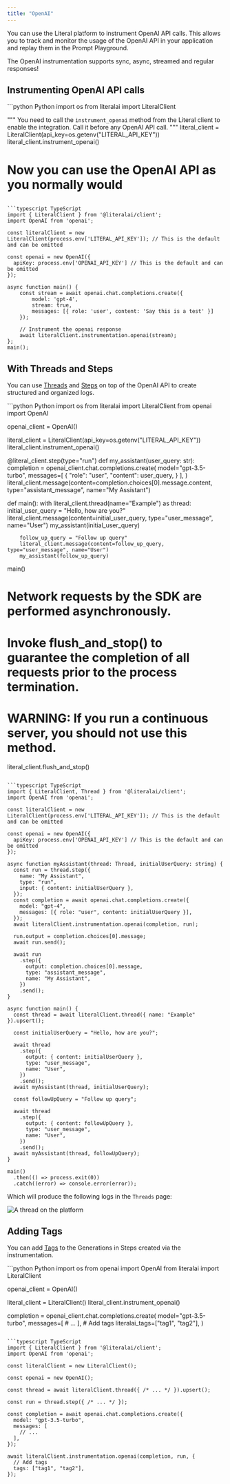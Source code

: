 ```yaml
---
title: "OpenAI"
---
```



You can use the Literal platform to instrument OpenAI API calls. This allows you to track and monitor the usage of the OpenAI API in your application and replay them in the Prompt Playground.

<Check>The OpenAI instrumentation supports sync, async, streamed and regular responses!</Check>

## Instrumenting OpenAI API calls

<CodeGroup>
```python Python
import os
from literalai import LiteralClient

"""
You need to call the `instrument_openai` method from the Literal client to
enable the integration. Call it before any OpenAI API call.
"""
literal_client = LiteralClient(api_key=os.getenv("LITERAL_API_KEY"))
literal_client.instrument_openai()

# Now you can use the OpenAI API as you normally would
```

```typescript TypeScript
import { LiteralClient } from '@literalai/client';
import OpenAI from 'openai';

const literalClient = new LiteralClient(process.env['LITERAL_API_KEY']); // This is the default and can be omitted

const openai = new OpenAI({
  apiKey: process.env['OPENAI_API_KEY'] // This is the default and can be omitted
});

async function main() {
    const stream = await openai.chat.completions.create({
        model: 'gpt-4',
        stream: true,
        messages: [{ role: 'user', content: 'Say this is a test' }]
    });

    // Instrument the openai response
    await literalClient.instrumentation.openai(stream);
};
main();
```
</CodeGroup>

## With Threads and Steps

You can use [Threads](/concepts/thread) and [Steps](/concepts/step) on top of the OpenAI API to create structured and organized logs.

<CodeGroup>
```python Python
import os
from literalai import LiteralClient
from openai import OpenAI

openai_client = OpenAI()

literal_client = LiteralClient(api_key=os.getenv("LITERAL_API_KEY"))
literal_client.instrument_openai()

@literal_client.step(type="run")
def my_assistant(user_query: str):
    completion = openai_client.chat.completions.create(
                model="gpt-3.5-turbo",
                messages=[
                    {
                        "role": "user",
                        "content": user_query,
                    }
                ],
            )
    literal_client.message(content=completion.choices[0].message.content, type="assistant_message", name="My Assistant")


def main():
    with literal_client.thread(name="Example") as thread:
        initial_user_query = "Hello, how are you?"
        literal_client.message(content=initial_user_query, type="user_message", name="User")
        my_assistant(initial_user_query)
        
        follow_up_query = "Follow up query"
        literal_client.message(content=follow_up_query, type="user_message", name="User")
        my_assistant(follow_up_query)

main()
# Network requests by the SDK are performed asynchronously.
# Invoke flush_and_stop() to guarantee the completion of all requests prior to the process termination.
# WARNING: If you run a continuous server, you should not use this method.
literal_client.flush_and_stop()
```

```typescript TypeScript
import { LiteralClient, Thread } from '@literalai/client';
import OpenAI from 'openai';

const literalClient = new LiteralClient(process.env['LITERAL_API_KEY']); // This is the default and can be omitted

const openai = new OpenAI({
  apiKey: process.env['OPENAI_API_KEY'] // This is the default and can be omitted
});

async function myAssistant(thread: Thread, initialUserQuery: string) {
  const run = thread.step({
    name: "My Assistant",
    type: "run",
    input: { content: initialUserQuery },
  });
  const completion = await openai.chat.completions.create({
    model: "gpt-4",
    messages: [{ role: "user", content: initialUserQuery }],
  });
  await literalClient.instrumentation.openai(completion, run);

  run.output = completion.choices[0].message;
  await run.send();

  await run
    .step({
      output: completion.choices[0].message,
      type: "assistant_message",
      name: "My Assistant",
    })
    .send();
}

async function main() {
  const thread = await literalClient.thread({ name: "Example" }).upsert();

  const initialUserQuery = "Hello, how are you?";

  await thread
    .step({
      output: { content: initialUserQuery },
      type: "user_message",
      name: "User",
    })
    .send();
  await myAssistant(thread, initialUserQuery);

  const followUpQuery = "Follow up query";

  await thread
    .step({
      output: { content: followUpQuery },
      type: "user_message",
      name: "User",
    })
    .send();
  await myAssistant(thread, followUpQuery);
}

main()
  .then(() => process.exit(0))
  .catch((error) => console.error(error));
```
</CodeGroup>

Which will produce the following logs in the `Threads` page:

<Frame caption="OpenAI thread">
  <img src="/images/openai-example.png" alt="A thread on the platform" />
</Frame>

## Adding Tags

You can add [Tags](/guides/guide-tag-scores-metadata#tags) to the Generations in Steps created via the instrumentation.

<CodeGroup>
```python Python
import os
from openai import OpenAI
from literalai import LiteralClient

openai_client = OpenAI()

literal_client = LiteralClient()
literal_client.instrument_openai()

completion = openai_client.chat.completions.create(
    model="gpt-3.5-turbo",
    messages=[
        # ...
    ],
    # Add tags
    literalai_tags=["tag1", "tag2"],
)
```

```typescript TypeScript
import { LiteralClient } from '@literalai/client';
import OpenAI from 'openai';

const literalClient = new LiteralClient();

const openai = new OpenAI();

const thread = await literalClient.thread({ /* ... */ }).upsert();

const run = thread.step({ /* ... */ });

const completion = await openai.chat.completions.create({
  model: "gpt-3.5-turbo",
  messages: [
    // ...
  ],
});

await literalClient.instrumentation.openai(completion, run, {
  // Add tags
  tags: ["tag1", "tag2"],
});
```
</CodeGroup>